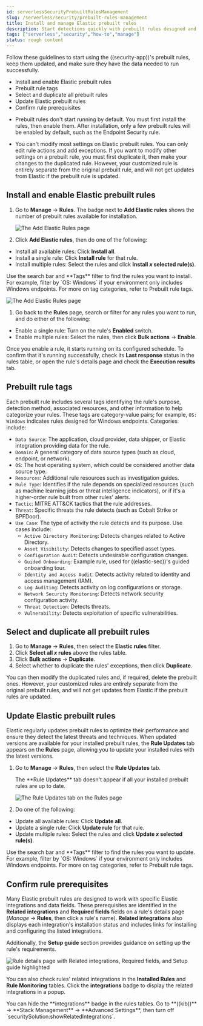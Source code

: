```yaml
---
id: serverlessSecurityPrebuiltRulesManagement
slug: /serverless/security/prebuilt-rules-management
title: Install and manage Elastic prebuilt rules
description: Start detections quickly with prebuilt rules designed and updated by Elastic.
tags: ["serverless","security","how-to","manage"]
status: rough content
---
```



<RoughContent />

<div id="prebuilt-rules-management"></div>

Follow these guidelines to start using the ((security-app))'s <DocLink id="serverlessSecurityPrebuiltRules">prebuilt rules</DocLink>, keep them updated, and make sure they have the data needed to run successfully. 

* <DocLink id="serverlessSecurityPrebuiltRulesManagement" section="install-and-enable-elastic-prebuilt-rules">Install and enable Elastic prebuilt rules</DocLink>
* <DocLink id="serverlessSecurityPrebuiltRulesManagement" section="prebuilt-rule-tags">Prebuilt rule tags</DocLink>
* <DocLink id="serverlessSecurityPrebuiltRulesManagement" section="select-and-duplicate-all-prebuilt-rules">Select and duplicate all prebuilt rules</DocLink>
* <DocLink id="serverlessSecurityPrebuiltRulesManagement" section="update-elastic-prebuilt-rules">Update Elastic prebuilt rules</DocLink>
* <DocLink id="serverlessSecurityPrebuiltRulesManagement" section="confirm-rule-prerequisites">Confirm rule prerequisites</DocLink>

<DocCallOut title="Note">

* Prebuilt rules don't start running by default. You must first install the rules, then enable them. After installation, only a few prebuilt rules will be enabled by default, such as the Endpoint Security rule.

* You can't modify most settings on Elastic prebuilt rules. You can only edit <DocLink id="serverlessSecurityRulesUiCreate" section="set-up-alert-notifications-optional">rule actions</DocLink> and <DocLink id="serverlessSecurityAddExceptions">add exceptions</DocLink>. If you want to modify other settings on a prebuilt rule, you must first duplicate it, then make your changes to the duplicated rule. However, your customized rule is entirely separate from the original prebuilt rule, and will not get updates from Elastic if the prebuilt rule is updated.

</DocCallOut>

<div id="load-prebuilt-rules"></div>

## Install and enable Elastic prebuilt rules

1. Go to **Manage** -> **Rules**. The badge next to **Add Elastic rules** shows the number of prebuilt rules available for installation. 

    ![The Add Elastic Rules page](../../images/prebuilt-rules-management/-detections-prebuilt-rules-add-badge.png)

1. Click **Add Elastic rules**, then do one of the following:
* Install all available rules: Click **Install all**.
* Install a single rule: Click **Install rule** for that rule.
* Install multiple rules: Select the rules and click **Install _x_ selected rule(s)**.

<DocCallOut title="Tip">
Use the search bar and **Tags** filter to find the rules you want to install. For example, filter by `OS: Windows` if your environment only includes Windows endpoints. For more on tag categories, refer to <DocLink id="serverlessSecurityPrebuiltRulesManagement" section="prebuilt-rule-tags">Prebuilt rule tags</DocLink>.

![The Add Elastic Rules page](../../images/prebuilt-rules-management/-detections-prebuilt-rules-add.png)
</DocCallOut>

1. Go back to the **Rules** page, search or filter for any rules you want to run, and do either of the following:

* Enable a single rule: Turn on the rule's **Enabled** switch.
* Enable multiple rules: Select the rules, then click **Bulk actions** -> **Enable**.

Once you enable a rule, it starts running on its configured schedule. To confirm that it's running successfully, check its **Last response** status in the rules table, or open the rule's details page and check the <DocLink id="serverlessSecurityAlertsUiMonitor" section="execution-results">**Execution results**</DocLink> tab.

<div id="prebuilt-rule-tags"></div>

## Prebuilt rule tags

Each prebuilt rule includes several tags identifying the rule's purpose, detection method, associated resources, and other information to help categorize your rules. These tags are category-value pairs; for example, `OS: Windows` indicates rules designed for Windows endpoints. Categories include:

* `Data Source`: The application, cloud provider, data shipper, or Elastic integration providing data for the rule.
* `Domain`: A general category of data source types (such as cloud, endpoint, or network).
* `OS`: The host operating system, which could be considered another data source type.
* `Resources`: Additional rule resources such as investigation guides.
* `Rule Type`: Identifies if the rule depends on specialized resources (such as machine learning jobs or threat intelligence indicators), or if it's a higher-order rule built from other rules' alerts.
* `Tactic`: MITRE ATT&CK tactics that the rule addresses.
* `Threat`: Specific threats the rule detects (such as Cobalt Strike or BPFDoor).
* `Use Case`: The type of activity the rule detects and its purpose. Use cases include:
    * `Active Directory Monitoring`: Detects changes related to Active Directory.
    * `Asset Visibility`: Detects changes to specified asset types.
    * `Configuration Audit`: Detects undesirable configuration changes.
    * `Guided Onboarding`: Example rule, used for ((elastic-sec))'s guided onboarding tour.
    * `Identity and Access Audit`: Detects activity related to identity and access management (IAM).
    * `Log Auditing`: Detects activity on log configurations or storage.
    * `Network Security Monitoring`: Detects network security configuration activity.
    * `Threat Detection`: Detects threats.
    * `Vulnerability`: Detects exploitation of specific vulnerabilities.

<div id="select-all-prebuilt-rules"></div>

## Select and duplicate all prebuilt rules

1. Go to **Manage** -> **Rules**, then select the **Elastic rules** filter.
1. Click **Select all _x_ rules** above the rules table.
1. Click **Bulk actions** -> **Duplicate**.
1. Select whether to duplicate the rules' exceptions, then click **Duplicate**.

You can then modify the duplicated rules and, if required, delete the prebuilt ones. However, your customized rules are entirely separate from the original prebuilt rules, and will not get updates from Elastic if the prebuilt rules are updated.

<div id="update-prebuilt-rules"></div>

## Update Elastic prebuilt rules

Elastic regularly updates prebuilt rules to optimize their performance and ensure they detect the latest threats and techniques. When updated versions are available for your installed prebuilt rules, the **Rule Updates** tab appears on the **Rules** page, allowing you to update your installed rules with the latest versions.

1. Go to **Manage** -> **Rules**, then select the **Rule Updates** tab.

    <DocCallOut title="Note">
    The **Rule Updates** tab doesn't appear if all your installed prebuilt rules are up to date.

    ![The Rule Updates tab on the Rules page](../../images/prebuilt-rules-management/-detections-prebuilt-rules-update.png)
    </DocCallOut>

1. Do one of the following:
* Update all available rules: Click **Update all**.
* Update a single rule: Click **Update rule** for that rule.
* Update multiple rules: Select the rules and click **Update _x_ selected rule(s)**.

<DocCallOut title="Tip">
Use the search bar and **Tags** filter to find the rules you want to update. For example, filter by `OS: Windows` if your environment only includes Windows endpoints. For more on tag categories, refer to <DocLink id="serverlessSecurityPrebuiltRulesManagement" section="prebuilt-rule-tags">Prebuilt rule tags</DocLink>.
</DocCallOut>

<div id="rule-prerequisites"></div>

## Confirm rule prerequisites

Many Elastic prebuilt rules are designed to work with specific Elastic integrations and data fields. These prerequisites are identified in the **Related integrations** and **Required fields** fields on a rule's details page (*Manage* -> **Rules**, then click a rule's name). **Related integrations** also displays each integration's installation status and includes links for installing and configuring the listed integrations. 

Additionally, the **Setup guide** section provides guidance on setting up the rule's requirements.

![Rule details page with Related integrations, Required fields, and Setup guide highlighted](../../images/prebuilt-rules-management/-detections-rule-details-prerequisites.png)

You can also check rules' related integrations in the **Installed Rules** and **Rule Monitoring** tables. Click the **integrations** badge to display the related integrations in a popup.

<DocImage size="xl" url="../../images/prebuilt-rules-management/-detections-rules-table-related-integrations.png" alt="Rules table with related integrations popup" />

<DocCallOut title="Tip">
You can hide the **integrations** badge in the rules tables. Go to **((kib))** -> **Stack Management** -> **Advanced Settings**, then turn off `securitySolution:showRelatedIntegrations`.
</DocCallOut>

